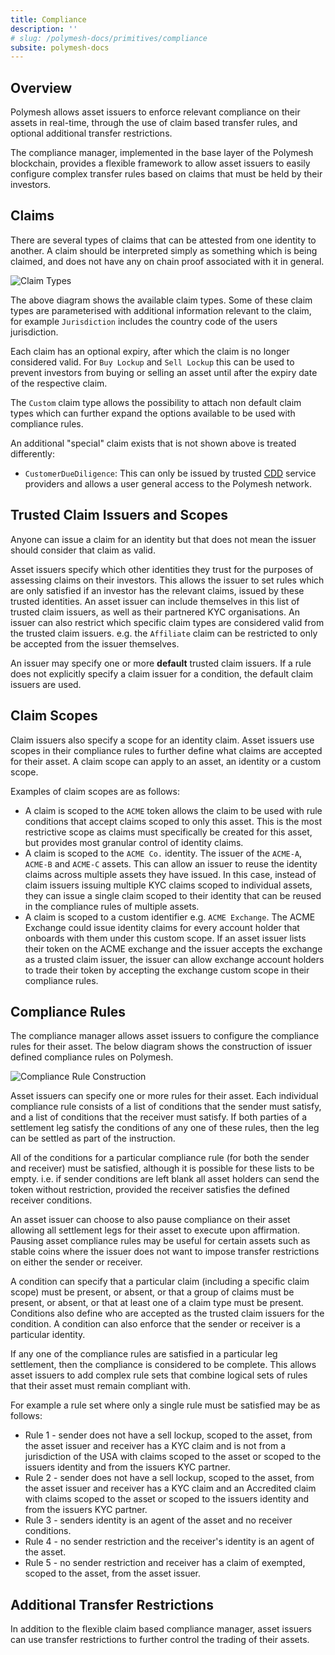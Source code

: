 ```yaml
---
title: Compliance
description: ''
# slug: /polymesh-docs/primitives/compliance
subsite: polymesh-docs
---
```


## Overview

Polymesh allows asset issuers to enforce relevant compliance on their assets in real-time, through the use of claim based transfer rules, and optional additional transfer restrictions.

The compliance manager, implemented in the base layer of the Polymesh blockchain, provides a flexible framework to allow asset issuers to easily configure complex transfer rules based on claims that must be held by their investors.

## Claims

There are several types of claims that can be attested from one identity to another. A claim should be interpreted simply as something which is being claimed, and does not have any on chain proof associated with it in general.

![Claim Types](../images/claim_construction.png)

The above diagram shows the available claim types. Some of these claim types are parameterised with additional information relevant to the claim, for example `Jurisdiction` includes the country code of the users jurisdiction.

Each claim has an optional expiry, after which the claim is no longer considered valid. For `Buy Lockup` and `Sell Lockup` this can be used to prevent investors from buying or selling an asset until after the expiry date of the respective claim.

The `Custom` claim type allows the possibility to attach non default claim types which can further expand the options available to be used with compliance rules.

An additional "special" claim exists that is not shown above is treated differently:

- `CustomerDueDiligence`: This can only be issued by trusted [CDD](../cdd/) service providers and allows a user general access to the Polymesh network.

## Trusted Claim Issuers and Scopes

Anyone can issue a claim for an identity but that does not mean the issuer should consider that claim as valid.

Asset issuers specify which other identities they trust for the purposes of assessing claims on their investors. This allows the issuer to set rules which are only satisfied if an investor has the relevant claims, issued by these trusted identities. An asset issuer can include themselves in this list of trusted claim issuers, as well as their partnered KYC organisations. An issuer can also restrict which specific claim types are considered valid from the trusted claim issuers. e.g. the `Affiliate` claim can be restricted to only be accepted from the issuer themselves.

An issuer may specify one or more **default** trusted claim issuers. If a rule does not explicitly specify a claim issuer for a condition, the default claim issuers are used.

## Claim Scopes

Claim issuers also specify a scope for an identity claim. Asset issuers use scopes in their compliance rules to further define what claims are accepted for their asset. A claim scope can apply to an asset, an identity or a custom scope.

Examples of claim scopes are as follows:

- A claim is scoped to the `ACME` token allows the claim to be used with rule conditions that accept claims scoped to only this asset. This is the most restrictive scope as claims must specifically be created for this asset, but provides most granular control of identity claims.
- A claim is scoped to the `ACME Co.` identity. The issuer of the `ACME-A`, `ACME-B` and `ACME-C` assets. This can allow an issuer to reuse the identity claims across multiple assets they have issued. In this case, instead of claim issuers issuing multiple KYC claims scoped to individual assets, they can issue a single claim scoped to their identity that can be reused in the compliance rules of multiple assets.
- A claim is scoped to a custom identifier e.g. `ACME Exchange`. The ACME Exchange could issue identity claims for every account holder that onboards with them under this custom scope. If an asset issuer lists their token on the ACME exchange and the issuer accepts the exchange as a trusted claim issuer, the issuer can allow exchange account holders to trade their token by accepting the exchange custom scope in their compliance rules.

## Compliance Rules

The compliance manager allows asset issuers to configure the compliance rules for their asset. The below diagram shows the construction of issuer defined compliance rules on Polymesh.

![Compliance Rule Construction](../images/compliance_rule_construction.png)

Asset issuers can specify one or more rules for their asset. Each individual compliance rule consists of a list of conditions that the sender must satisfy, and a list of conditions that the receiver must satisfy. If both parties of a settlement leg satisfy the conditions of any one of these rules, then the leg can be settled as part of the instruction.

All of the conditions for a particular compliance rule (for both the sender and receiver) must be satisfied, although it is possible for these lists to be empty. i.e. if sender conditions are left blank all asset holders can send the token without restriction, provided the receiver satisfies the defined receiver conditions.

An asset issuer can choose to also pause compliance on their asset allowing all settlement legs for their asset to execute upon affirmation. Pausing asset compliance rules may be useful for certain assets such as stable coins where the issuer does not want to impose transfer restrictions on either the sender or receiver.

A condition can specify that a particular claim (including a specific claim scope) must be present, or absent, or that a group of claims must be present, or absent, or that at least one of a claim type must be present. Conditions also define who are accepted as the trusted claim issuers for the condition. A condition can also enforce that the sender or receiver is a particular identity.

If any one of the compliance rules are satisfied in a particular leg settlement, then the compliance is considered to be complete. This allows asset issuers to add complex rule sets that combine logical sets of rules that their asset must remain compliant with.

For example a rule set where only a single rule must be satisfied may be as follows:

- Rule 1 - sender does not have a sell lockup, scoped to the asset, from the asset issuer and receiver has a KYC claim and is not from a jurisdiction of the USA with claims scoped to the asset or scoped to the issuers identity and from the issuers KYC partner.
- Rule 2 - sender does not have a sell lockup, scoped to the asset, from the asset issuer and receiver has a KYC claim and an Accredited claim with claims scoped to the asset or scoped to the issuers identity and from the issuers KYC partner.
- Rule 3 - senders identity is an agent of the asset and no receiver conditions.
- Rule 4 - no sender restriction and the receiver's identity is an agent of the asset.
- Rule 5 - no sender restriction and receiver has a claim of exempted, scoped to the asset, from the asset issuer.

## Additional Transfer Restrictions

In addition to the flexible claim based compliance manager, asset issuers can use transfer restrictions to further control the trading of their assets.
